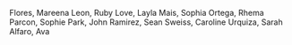 Flores, Mareena
Leon, Ruby
Love, Layla
Mais, Sophia
Ortega, Rhema
Parcon, Sophie
Park, John
Ramirez, Sean
Sweiss, Caroline
Urquiza, Sarah
Alfaro, Ava
